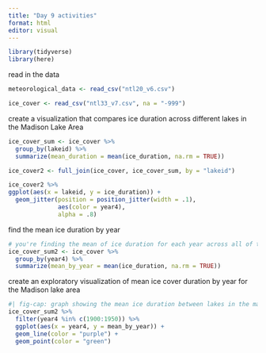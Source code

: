 ```yaml
---
title: "Day 9 activities"
format: html
editor: visual
---
```


```r
library(tidyverse)
library(here)
```

read in the data

```r
meteorological_data <- read_csv("ntl20_v6.csv")

ice_cover <- read_csv("ntl33_v7.csv", na = "-999")
```

create a visualization that compares ice duration across different lakes in the Madison Lake Area

```r
ice_cover_sum <- ice_cover %>%
  group_by(lakeid) %>% 
  summarize(mean_duration = mean(ice_duration, na.rm = TRUE))

ice_cover2 <- full_join(ice_cover, ice_cover_sum, by = "lakeid")

ice_cover2 %>% 
ggplot(aes(x = lakeid, y = ice_duration)) +
  geom_jitter(position = position_jitter(width = .1),
              aes(color = year4),
              alpha = .8)
```

find the mean ice duration by year

```r
# you're finding the mean of ice duration for each year across all of the lakes
ice_cover_sum2 <- ice_cover %>% 
  group_by(year4) %>% 
  summarize(mean_by_year = mean(ice_duration, na.rm = TRUE))
```

create an exploratory visualization of mean ice cover duration by year for the Madison lake area

```r
#| fig-cap: graph showing the mean ice duration between lakes in the madison for the year 1900-1950
ice_cover_sum2 %>% 
  filter(year4 %in% c(1900:1950)) %>% 
  ggplot(aes(x = year4, y = mean_by_year)) +
  geom_line(color = "purple") +
  geom_point(color = "green")
```
